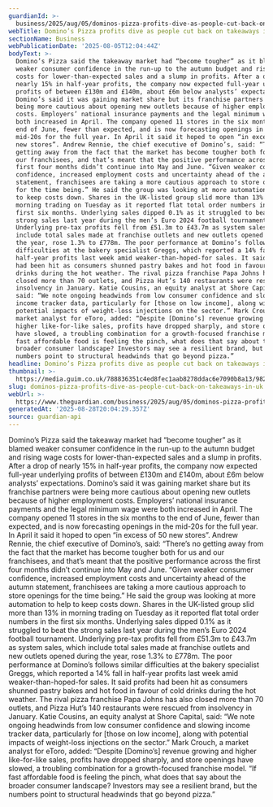```yaml
---
guardianId: >-
  business/2025/aug/05/dominos-pizza-profits-dive-as-people-cut-back-on-takeaways
webTitle: Domino’s Pizza profits dive as people cut back on takeaways in UK
sectionName: Business
webPublicationDate: '2025-08-05T12:04:44Z'
bodyText: >-
  Domino’s Pizza said the takeaway market had “become tougher” as it blamed
  weaker consumer confidence in the run-up to the autumn budget and rising wage
  costs for lower-than-expected sales and a slump in profits. After a drop of
  nearly 15% in half-year profits, the company now expected full-year underlying
  profits of between £130m and £140m, about £6m below analysts’ expectations.
  Domino’s said it was gaining market share but its franchise partners were
  being more cautious about opening new outlets because of higher employment
  costs. Employers’ national insurance payments and the legal minimum wage were
  both increased in April. The company opened 11 stores in the six months to the
  end of June, fewer than expected, and is now forecasting openings in the
  mid-20s for the full year. In April it said it hoped to open “in excess of 50
  new stores”. Andrew Rennie, the chief executive of Domino’s, said: “There’s no
  getting away from the fact that the market has become tougher both for us and
  our franchisees, and that’s meant that the positive performance across the
  first four months didn’t continue into May and June. “Given weaker consumer
  confidence, increased employment costs and uncertainty ahead of the autumn
  statement, franchisees are taking a more cautious approach to store openings
  for the time being.” He said the group was looking at more automation to help
  to keep costs down. Shares in the UK-listed group slid more than 13% in
  morning trading on Tuesday as it reported flat total order numbers in the
  first six months. Underlying sales dipped 0.1% as it struggled to beat the
  strong sales last year during the men’s Euro 2024 football tournament.
  Underlying pre-tax profits fell from £51.3m to £43.7m as system sales, which
  include total sales made at franchise outlets and new outlets opened during
  the year, rose 1.3% to £778m. The poor performance at Domino’s follows similar
  difficulties at the bakery specialist Greggs, which reported a 14% fall in
  half-year profits last week amid weaker-than-hoped-for sales. It said profits
  had been hit as consumers shunned pastry bakes and hot food in favour of cold
  drinks during the hot weather. The rival pizza franchise Papa Johns has also
  closed more than 70 outlets, and Pizza Hut’s 140 restaurants were rescued from
  insolvency in January. Katie Cousins, an equity analyst at Shore Capital,
  said: “We note ongoing headwinds from low consumer confidence and slowing
  income tracker data, particularly for [those on low income], along with
  potential impacts of weight-loss injections on the sector.” Mark Crouch, a
  market analyst for eToro, added: “Despite [Domino’s] revenue growing and
  higher like-for-like sales, profits have dropped sharply, and store openings
  have slowed, a troubling combination for a growth-focused franchise model. “If
  fast affordable food is feeling the pinch, what does that say about the
  broader consumer landscape? Investors may see a resilient brand, but the
  numbers point to structural headwinds that go beyond pizza.”
headline: Domino’s Pizza profits dive as people cut back on takeaways in UK
thumbnail: >-
  https://media.guim.co.uk/788836351c4ed8fec1aab8278ddac6e7090b8a13/982_586_2907_2327/500.jpg
slug: dominos-pizza-profits-dive-as-people-cut-back-on-takeaways-in-uk
webUrl: >-
  https://www.theguardian.com/business/2025/aug/05/dominos-pizza-profits-dive-as-people-cut-back-on-takeaways
generatedAt: '2025-08-28T20:04:29.357Z'
source: guardian-api
---
```

Domino’s Pizza said the takeaway market had “become tougher” as it blamed weaker consumer confidence in the run-up to the autumn budget and rising wage costs for lower-than-expected sales and a slump in profits. After a drop of nearly 15% in half-year profits, the company now expected full-year underlying profits of between £130m and £140m, about £6m below analysts’ expectations. Domino’s said it was gaining market share but its franchise partners were being more cautious about opening new outlets because of higher employment costs. Employers’ national insurance payments and the legal minimum wage were both increased in April. The company opened 11 stores in the six months to the end of June, fewer than expected, and is now forecasting openings in the mid-20s for the full year. In April it said it hoped to open “in excess of 50 new stores”. Andrew Rennie, the chief executive of Domino’s, said: “There’s no getting away from the fact that the market has become tougher both for us and our franchisees, and that’s meant that the positive performance across the first four months didn’t continue into May and June. “Given weaker consumer confidence, increased employment costs and uncertainty ahead of the autumn statement, franchisees are taking a more cautious approach to store openings for the time being.” He said the group was looking at more automation to help to keep costs down. Shares in the UK-listed group slid more than 13% in morning trading on Tuesday as it reported flat total order numbers in the first six months. Underlying sales dipped 0.1% as it struggled to beat the strong sales last year during the men’s Euro 2024 football tournament. Underlying pre-tax profits fell from £51.3m to £43.7m as system sales, which include total sales made at franchise outlets and new outlets opened during the year, rose 1.3% to £778m. The poor performance at Domino’s follows similar difficulties at the bakery specialist Greggs, which reported a 14% fall in half-year profits last week amid weaker-than-hoped-for sales. It said profits had been hit as consumers shunned pastry bakes and hot food in favour of cold drinks during the hot weather. The rival pizza franchise Papa Johns has also closed more than 70 outlets, and Pizza Hut’s 140 restaurants were rescued from insolvency in January. Katie Cousins, an equity analyst at Shore Capital, said: “We note ongoing headwinds from low consumer confidence and slowing income tracker data, particularly for [those on low income], along with potential impacts of weight-loss injections on the sector.” Mark Crouch, a market analyst for eToro, added: “Despite [Domino’s] revenue growing and higher like-for-like sales, profits have dropped sharply, and store openings have slowed, a troubling combination for a growth-focused franchise model. “If fast affordable food is feeling the pinch, what does that say about the broader consumer landscape? Investors may see a resilient brand, but the numbers point to structural headwinds that go beyond pizza.”
